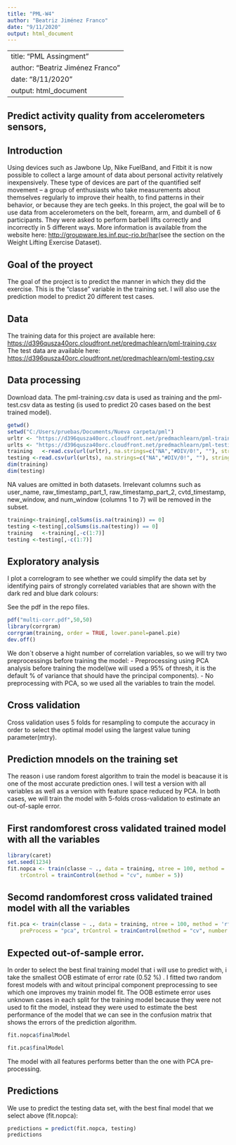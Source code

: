 ---
title: "PML-W4"
author: "Beatriz Jiménez Franco"
date: "9/11/2020"
output: html_document
---
---
title: "PML Assingment"
author: "Beatriz Jiménez Franco"
date: "8/11/2020"
output: html_document
---

## Predict activity quality from accelerometers sensors,

## Introduction

Using devices such as Jawbone Up, Nike FuelBand, and Fitbit it is now possible to collect a large amount of data about personal activity relatively inexpensively. These type of devices are part of the quantified self movement – a group of enthusiasts who take measurements about themselves regularly to improve their health, to find patterns in their behavior, or because they are tech geeks. In this project, the goal will be to use data from accelerometers on the belt, forearm, arm, and dumbell of 6 participants. They were asked to perform barbell lifts correctly and incorrectly in 5 different ways. More information is available from the website here: <http://groupware.les.inf.puc-rio.br/har>(see the section on the Weight Lifting Exercise Dataset).

## Goal of the proyect

The goal of the project is to predict the manner in which they did the exercise. This is the "classe" variable in the training set. I will also use the prediction model to predict 20 different test cases.

## Data

The training data for this project are available here:
<https://d396qusza40orc.cloudfront.net/predmachlearn/pml-training.csv>
The test data are available here:
<https://d396qusza40orc.cloudfront.net/predmachlearn/pml-testing.csv>

## Data processing

Download data. The pml-training.csv data is used as training and the pml-test.csv data as testing (is used to predict 20 cases based on the best trained model).


```{r}
getwd()
setwd("C:/Users/pruebas/Documents/Nueva carpeta/pml")
urltr <- "https://d396qusza40orc.cloudfront.net/predmachlearn/pml-training.csv"
urlts <- "https://d396qusza40orc.cloudfront.net/predmachlearn/pml-testing.csv"
training   <-read.csv(url(urltr), na.strings=c("NA","#DIV/0!", ""), stringsAsFactors = F)
testing <-read.csv(url(urlts), na.strings=c("NA","#DIV/0!", ""), stringsAsFactors = F)
dim(training)
dim(testing)
```

NA values are omitted in both datasets.
Irrelevant columns such as user_name, raw_timestamp_part_1, raw_timestamp_part_2, cvtd_timestamp, new_window, and num_window (columns 1 to 7) will be removed in the subset.


```{r, echo=TRUE}
training<-training[,colSums(is.na(training)) == 0]
testing <-testing[,colSums(is.na(testing)) == 0]
training   <-training[,-c(1:7)]
testing <-testing[,-c(1:7)]
```


## Exploratory analysis

I plot a correlogram to see whether we could simplify the data set by identifying pairs of strongly correlated variables that are shown with the dark red and blue dark colours:

See the pdf in the repo files.

```{r, echo=TRUE, warning=FALSE, message=FALSE}
pdf("multi-corr.pdf",50,50)
library(corrgram)
corrgram(training, order = TRUE, lower.panel=panel.pie)
dev.off()
```

We don´t observe a hight number of correlation variables, so we will try two preprocessings before training the model:
- Preprocessing using PCA analysis before training the model(we will used a 95% of thresh, it is the default % of variance that should have the principal components).
- No preprocessing with PCA, so we used all the variables to train the model.

## Cross validation

Cross validation uses 5 folds for resampling to compute the accuracy in order to select the optimal model using the largest value tuning parameter(mtry).

## Prediction mnodels on the training set

The reason i use random forest algorithm to train the model is beacause it is one of the most accurate prediction ones.
I will test a version with all variables as well as a version with feature space reduced by PCA. In both cases, we will train the model with 5-folds cross-validation to estimate an out-of-saple error.

## First randomforest cross validated trained model with all the variables

```{r, echo=TRUE}
library(caret)
set.seed(1234)
fit.nopca <- train(classe ~ ., data = training, ntree = 100, method = 'rf',
    trControl = trainControl(method = "cv", number = 5))
```

## Secomd randomforest cross validated trained model with all the variables

```{r, echo=TRUE, warning=FALSE,message=FALSE}
fit.pca <- train(classe ~ ., data = training, ntree = 100, method = 'rf',
    preProcess = "pca", trControl = trainControl(method = "cv", number = 5))
```

## Expected out-of-sample error.

In order to select the best final training model that i will use to predict with, i take the smallest OOB estimate of error rate (0.52 %) . I fitted two random forest models with and witout principal component preprocessing to see which one improves my trainin model fit.
The OOB estimete error uses unknown cases in each split for the training model because they were not used to fit the model, instead they were used to estimate the best performance of the model that we can see in the confusion matrix that shows the errors of the prediction algorithm.

```{r, echo=TRUE}
fit.nopca$finalModel
```


```{r, echo=TRUE}
fit.pca$finalModel
```

The model with all features performs better than the one with PCA pre-processing.

## Predictions

We use to predict the testing data set, with the best final model that we select above (fit.nopca):

```{r, echo=TRUE}
predictions = predict(fit.nopca, testing)
predictions
```

